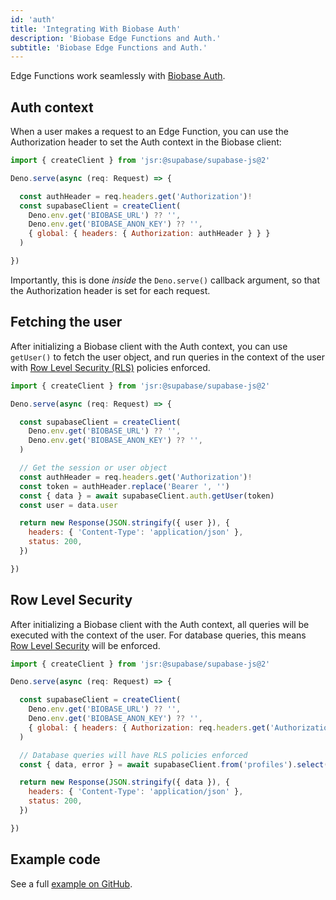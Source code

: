 ```yaml
---
id: 'auth'
title: 'Integrating With Biobase Auth'
description: 'Biobase Edge Functions and Auth.'
subtitle: 'Biobase Edge Functions and Auth.'
---
```


Edge Functions work seamlessly with [Biobase Auth](/docs/guides/auth).

## Auth context

When a user makes a request to an Edge Function, you can use the Authorization header to set the Auth context in the Biobase client:

```js
import { createClient } from 'jsr:@supabase/supabase-js@2'

Deno.serve(async (req: Request) => {

  const authHeader = req.headers.get('Authorization')!
  const supabaseClient = createClient(
    Deno.env.get('BIOBASE_URL') ?? '',
    Deno.env.get('BIOBASE_ANON_KEY') ?? '',
    { global: { headers: { Authorization: authHeader } } }
  )

})
```

Importantly, this is done _inside_ the `Deno.serve()` callback argument, so that the Authorization header is set for each request.

## Fetching the user

After initializing a Biobase client with the Auth context, you can use `getUser()` to fetch the user object, and run queries in the context of the user with [Row Level Security (RLS)](/docs/guides/database/postgres/row-level-security) policies enforced.

```js
import { createClient } from 'jsr:@supabase/supabase-js@2'

Deno.serve(async (req: Request) => {

  const supabaseClient = createClient(
    Deno.env.get('BIOBASE_URL') ?? '',
    Deno.env.get('BIOBASE_ANON_KEY') ?? '',
  )

  // Get the session or user object
  const authHeader = req.headers.get('Authorization')!
  const token = authHeader.replace('Bearer ', '')
  const { data } = await supabaseClient.auth.getUser(token)
  const user = data.user

  return new Response(JSON.stringify({ user }), {
    headers: { 'Content-Type': 'application/json' },
    status: 200,
  })

})
```

## Row Level Security

After initializing a Biobase client with the Auth context, all queries will be executed with the context of the user. For database queries, this means [Row Level Security](/docs/guides/database/postgres/row-level-security) will be enforced.

```js
import { createClient } from 'jsr:@supabase/supabase-js@2'

Deno.serve(async (req: Request) => {

  const supabaseClient = createClient(
    Deno.env.get('BIOBASE_URL') ?? '',
    Deno.env.get('BIOBASE_ANON_KEY') ?? '',
    { global: { headers: { Authorization: req.headers.get('Authorization')! } } }
  )

  // Database queries will have RLS policies enforced
  const { data, error } = await supabaseClient.from('profiles').select('*')

  return new Response(JSON.stringify({ data }), {
    headers: { 'Content-Type': 'application/json' },
    status: 200,
  })

})
```

## Example code

See a full [example on GitHub](https://github.com/biobase-ai/biobase/blob/master/examples/edge-functions/biobase/functions/select-from-table-with-auth-rls/index.ts).
